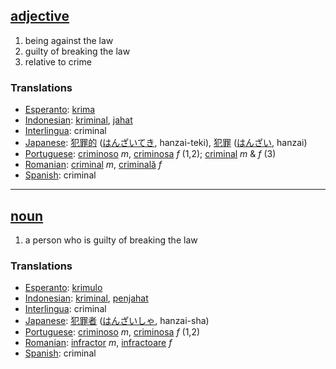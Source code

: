 == [[adjective]] ==
# being against the law
# guilty of breaking the law
# relative to crime

=== Translations ===
*[[Esperanto]]: [[krima]]
*[[Indonesian]]: [[kriminal]], [[jahat]]
*[[Interlingua]]: criminal
*[[Japanese]]: [[犯罪的]] ([[はんざいてき]], hanzai-teki), [[犯罪]] ([[はんざい]], hanzai)
*[[Portuguese]]: [[criminoso]] ''m'', [[criminosa]] ''f'' (1,2); [[criminal]] ''m'' & ''f'' (3)
*[[Romanian]]: [[criminal]] ''m'', [[criminală]] ''f''
*[[Spanish]]: criminal

----

== [[noun]] ==
# a person who is guilty of breaking the law

=== Translations ===
*[[Esperanto]]: [[krimulo]]
*[[Indonesian]]: [[kriminal]], [[jahat|penjahat]]
*[[Interlingua]]: criminal
*[[Japanese]]: [[犯罪者]] ([[はんざいしゃ]], hanzai-sha)
*[[Portuguese]]: [[criminoso]] ''m'', [[criminosa]] ''f'' (1,2)
*[[Romanian]]: [[infractor]] ''m'', [[infractoare]] ''f'' 
*[[Spanish]]: criminal